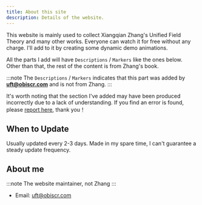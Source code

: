 ```yaml
---
title: About this site
description: Details of the website.
---
```


This website is mainly used to collect Xiangqian Zhang's Unified Field Theory and many other works. Everyone can watch it for free without any charge. I'll add to it by creating some dynamic demo animations.

All the parts I add will have `Descriptions` / `Markers` like the ones below. Other than that, the rest of the content is from Zhang's book.

:::note
The `Descriptions` / `Markers` indicates that this part was added by **[uft@obiscr.com](mailto:uft@obiscr.com)** and is not from Zhang.
:::

It's worth noting that the section I've added may have been produced incorrectly due to a lack of understanding. If you find an error is found, please [report here](https://github.com/unified-field-theory-org/documentation/issues/new?title=Finding%20animation%20rendering%20errors&labels=animations), thank you！


## When to Update

Usually updated every 2-3 days. Made in my spare time, I can't guarantee a steady update frequency.

## About me

:::note
The website maintainer, not Zhang
:::

- Email: [uft@obiscr.com](mailto:uft@obiscr.com)
